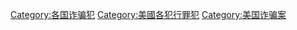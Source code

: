 [[Category:各国诈骗犯|Category:各国诈骗犯]]
[[Category:美國各犯行罪犯|Category:美國各犯行罪犯]]
[[Category:美国诈骗案|Category:美国诈骗案]]